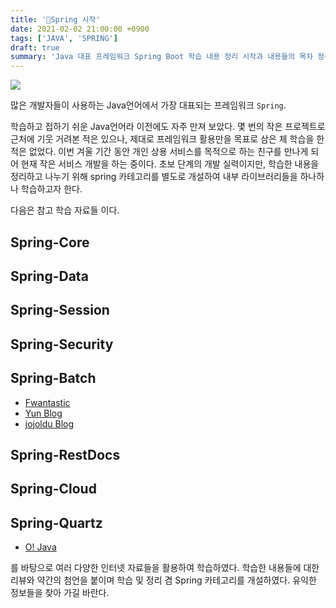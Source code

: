 ```yaml
---
title: '💼Spring 시작'
date: 2021-02-02 21:00:00 +0900
tags: ['JAVA', 'SPRING']
draft: true
summary: 'Java 대표 프레임워크 Spring Boot 학습 내용 정리 시작과 내용들의 목차 정리'
---
```

<img src="https://upload.wikimedia.org/wikipedia/commons/4/44/Spring_Framework_Logo_2018.svg"></img>

많은 개발자들이 사용하는 Java언어에서 가장 대표되는 프레임워크 ```Spring```.

학습하고 접하기 쉬운 Java언어라 이전에도 자주 만져 보았다. 몇 번의 작은 프로젝트로 근처에 기웃 거려본 적은 있으나, 제대로 프레임워크 활용만을 목표로 삼은 체 학습을 한 적은 없었다. 이번 겨울 기간 동안 개인 상용 서비스를 목적으로 하는 친구를 만나게 되어 현재 작은 서비스 개발을 하는 중이다. 초보 단계의 개발 실력이지만, 학습한 내용을 정리하고 나누기 위해 spring 카테고리를 별도로 개설하여 내부 라이브러리들을 하나하나 학습하고자 한다.

다음은 참고 학습 자료들 이다.

## Spring-Core

## Spring-Data

## Spring-Session

## Spring-Security

## Spring-Batch
  - [Fwantastic](https://www.fwantastic.com/p/spring-batch.html)
  - [Yun Blog](https://cheese10yun.github.io/spring-batch-basic/)
  - [jojoldu Blog](https://jojoldu.tistory.com/category/Spring%20Batch)

## Spring-RestDocs

## Spring-Cloud

## Spring-Quartz
  - [O! Java](https://ojava.tistory.com/128)


를 바탕으로 여러 다양한 인터넷 자료들을 활용하여 학습하였다. 학습한 내용들에 대한 리뷰와 약간의 첨언을 붙이며 학습 및 정리 겸 Spring 카테고리를 개설하였다. 유익한 정보들을 찾아 가길 바란다.